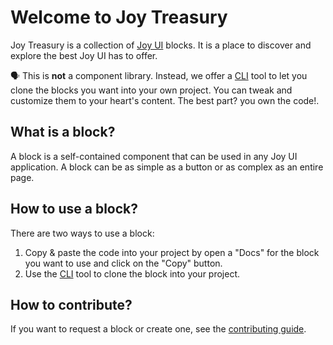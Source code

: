 
<Meta title="Introduction" />
<style>{``}</style>

# Welcome to Joy Treasury

Joy Treasury is a collection of [Joy UI](https://mui.com/joy-ui/getting-started/) blocks. It is a place to discover and explore the best Joy UI has to offer.

🗣️ This is **not** a component library. Instead, we offer a [CLI](/docs/cli--docs) tool to let you clone the blocks you want into your own project. You can tweak and customize them to your heart's content. The best part? you own the code!.

## What is a block?

A block is a self-contained component that can be used in any Joy UI application. A block can be as simple as a button or as complex as an entire page.

## How to use a block?

There are two ways to use a block:

1. Copy & paste the code into your project by open a "Docs" for the block you want to use and click on the "Copy" button.
2. Use the [CLI](/docs/cli--docs) tool to clone the block into your project.

## How to contribute?

If you want to request a block or create one, see the [contributing guide](https://github.com/siriwatknp/joy-treasury/blob/main/CONTRIBUTING.md).

